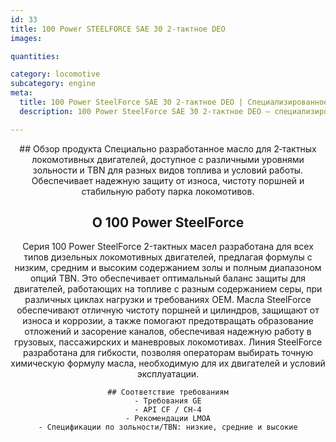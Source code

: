 ```yaml
---
id: 33
title: 100 Power STEELFORCE SAE 30 2‑тактное DEO
images:

quantities:

category: locomotive
subcategory: engine
meta:
  title: 100 Power SteelForce SAE 30 2‑тактное DEO | Специализированное масло для локомотивов
  description: 100 Power SteelForce SAE 30 2‑тактное DEO — специализированное моторное масло для 2‑тактных локомотивных двигателей. Выпускается с разными уровнями зольности и TBN для различных видов топлива и условий службы, обеспечивает надежную защиту от износа, чистоту поршней и стабильную работу локомотивного парка. Соответствует требованиям GE, API CF / CH-4 и рекомендациям LMOA.

---
```


<Header>
    ## Обзор продукта
   Специально разработанное масло для 2‑тактных локомотивных двигателей, доступное с различными уровнями зольности и TBN для разных видов топлива и условий работы. Обеспечивает надежную защиту от износа, чистоту поршней и стабильную работу парка локомотивов.

 ## О 100 Power SteelForce
  Серия 100 Power SteelForce 2-тактных масел разработана для всех типов дизельных локомотивных двигателей, предлагая формулы с низким, средним и высоким содержанием золы и полным диапазоном опций TBN. Это обеспечивает оптимальный баланс защиты для двигателей, работающих на топливе с разным содержанием серы, при различных циклах нагрузки и требованиях OEM. Масла SteelForce обеспечивают отличную чистоту поршней и цилиндров, защищают от износа и коррозии, а также помогают предотвращать образование отложений и засорение каналов, обеспечивая надежную работу в грузовых, пассажирских и маневровых локомотивах. Линия SteelForce разработана для гибкости, позволяя операторам выбирать точную химическую формулу масла, необходимую для их двигателей и условий эксплуатации.

    ## Соответствие требованиям
    - Требования GE
    - API CF / CH-4
    - Рекомендации LMOA
    - Спецификации по зольности/TBN: низкие, средние и высокие

</Header>

